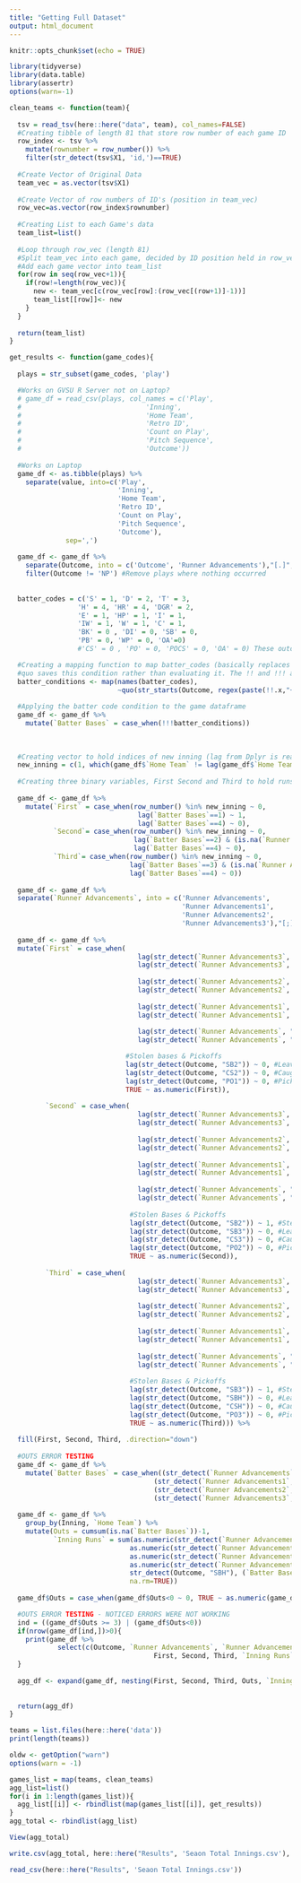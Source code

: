 ```yaml
---
title: "Getting Full Dataset"
output: html_document
---
```


```r
knitr::opts_chunk$set(echo = TRUE)
```

```r
library(tidyverse)
library(data.table)
library(assertr)
options(warn=-1)
```


```r
clean_teams <- function(team){
  
  tsv = read_tsv(here::here("data", team), col_names=FALSE)
  #Creating tibble of length 81 that store row number of each game ID
  row_index <- tsv %>%
    mutate(rownumber = row_number()) %>%
    filter(str_detect(tsv$X1, 'id,')==TRUE)
  
  #Create Vector of Original Data
  team_vec = as.vector(tsv$X1)
  
  #Create Vector of row numbers of ID's (position in team_vec)
  row_vec=as.vector(row_index$rownumber)
  
  #Creating List to each Game's data
  team_list=list()
  
  #Loop through row_vec (length 81)
  #Split team_vec into each game, decided by ID position held in row_vec
  #Add each game vector into team_list
  for(row in seq(row_vec+1)){
    if(row!=length(row_vec)){
      new <- team_vec[c(row_vec[row]:(row_vec[(row+1)]-1))]
      team_list[[row]]<- new
    }
  }
  
  return(team_list)
}
```


```r

get_results <- function(game_codes){
  
  plays = str_subset(game_codes, 'play')

  #Works on GVSU R Server not on Laptop?
  # game_df = read_csv(plays, col_names = c('Play', 
  #                               'Inning', 
  #                               'Home Team', 
  #                               'Retro ID', 
  #                               'Count on Play', 
  #                               'Pitch Sequence',
  #                               'Outcome'))
  
  #Works on Laptop
  game_df <- as.tibble(plays) %>% 
    separate(value, into=c('Play', 
                           'Inning', 
                           'Home Team', 
                           'Retro ID', 
                           'Count on Play', 
                           'Pitch Sequence',
                           'Outcome'), 
              sep=',')
  
  game_df <- game_df %>% 
    separate(Outcome, into = c('Outcome', 'Runner Advancements'),"[.]", extra = "merge") %>% #Creating Column to hold runner advancement codes 
    filter(Outcome != 'NP') #Remove plays where nothing occurred
  
  
  batter_codes = c('S' = 1, 'D' = 2, 'T' = 3, 
                 'H' = 4, 'HR' = 4, 'DGR' = 2,
                 'E' = 1, 'HP' = 1, 'I' = 1, 
                 'IW' = 1, 'W' = 1, 'C' = 1,
                 'BK' = 0 , 'DI' = 0, 'SB' = 0,
                 'PB' = 0, 'WP' = 0, 'OA'=0)
                 #'CS' = 0 , 'PO' = 0, 'POCS' = 0, 'OA' = 0) These outcomes should still result in an out so they will not fill batter bases

  #Creating a mapping function to map batter_codes (basically replaces a for loop)
  #quo saves this condition rather than evaluating it. The !! and !!! are how you actually evaluate this code
  batter_conditions <- map(names(batter_codes), 
                           ~quo(str_starts(Outcome, regex(paste(!!.x,"+([0-9]|/|$)|E|(W+)|(SBH;)", sep="")))~batter_codes[!!.x]))
  
  #Applying the batter code condition to the game dataframe
  game_df <- game_df %>% 
    mutate(`Batter Bases` = case_when(!!!batter_conditions))
  
  
  
  #Creating vector to hold indices of new inning (lag from Dplyr is really helpful)
  new_inning = c(1, which(game_df$`Home Team` != lag(game_df$`Home Team`))) 
  
  #Creating three binary variables, First Second and Third to hold runs
  
  game_df <- game_df %>% 
    mutate(`First` = case_when(row_number() %in% new_inning ~ 0,
                                lag(`Batter Bases`==1) ~ 1,
                                lag(`Batter Bases`==4) ~ 0),
           `Second`= case_when(row_number() %in% new_inning ~ 0,
                               lag(`Batter Bases`==2) & (is.na(`Runner Advancements`)) ~ 1,
                               lag(`Batter Bases`==4) ~ 0),
           `Third`= case_when(row_number() %in% new_inning ~ 0,
                              lag(`Batter Bases`==3) & (is.na(`Runner Advancements`)) ~ 1,
                              lag(`Batter Bases`==4) ~ 0))
  
  game_df <- game_df %>% 
  separate(`Runner Advancements`, into = c('Runner Advancements', 
                                           'Runner Advancements1', 
                                           'Runner Advancements2', 
                                           'Runner Advancements3'),"[;]", extra = "merge")
  
  game_df <- game_df %>% 
  mutate(`First` = case_when(   
                                lag(str_detect(`Runner Advancements3`, "-1")) ~ 1,
                                lag(str_detect(`Runner Advancements3`, "1-")) ~ 0,
                                
                                lag(str_detect(`Runner Advancements2`, "-1")) ~ 1,
                                lag(str_detect(`Runner Advancements2`, "1-")) ~ 0,
                                
                                lag(str_detect(`Runner Advancements1`, "-1")) ~ 1,
                                lag(str_detect(`Runner Advancements1`, "1-")) ~ 0,
                                
                                lag(str_detect(`Runner Advancements`, "-1")) ~ 1,
                                lag(str_detect(`Runner Advancements`, "1-")) ~ 0,

                             #Stolen bases & Pickoffs
                             lag(str_detect(Outcome, "SB2")) ~ 0, #Leaves First to Steal Second
                             lag(str_detect(Outcome, "CS2")) ~ 0, #Caught Stealing at 2nd (includes POCS2)
                             lag(str_detect(Outcome, "PO1")) ~ 0, #Picked Off of First
                             TRUE ~ as.numeric(First)),
                             
         `Second` = case_when(
                                lag(str_detect(`Runner Advancements3`, "-2")) ~ 1,
                                lag(str_detect(`Runner Advancements3`, "2-")) ~ 0,
                                
                                lag(str_detect(`Runner Advancements2`, "-2")) ~ 1,
                                lag(str_detect(`Runner Advancements2`, "2-")) ~ 0,
                                
                                lag(str_detect(`Runner Advancements1`, "-2")) ~ 1,
                                lag(str_detect(`Runner Advancements1`, "2-")) ~ 0,
                                
                                lag(str_detect(`Runner Advancements`, "-2")) ~ 1,
                                lag(str_detect(`Runner Advancements`, "2-")) ~ 0,
                              
                              #Stolen Bases & Pickoffs
                              lag(str_detect(Outcome, "SB2")) ~ 1, #Steals Second
                              lag(str_detect(Outcome, "SB3")) ~ 0, #Leaves Second to Steal Third
                              lag(str_detect(Outcome, "CS3")) ~ 0, #Caught Stealing at Third
                              lag(str_detect(Outcome, "PO2")) ~ 0, #Picked Off of Second
                              TRUE ~ as.numeric(Second)),
         
         `Third` = case_when(
                                lag(str_detect(`Runner Advancements3`, "-3")) ~ 1,
                                lag(str_detect(`Runner Advancements3`, "3-")) ~ 0,
                                
                                lag(str_detect(`Runner Advancements2`, "-3")) ~ 1,
                                lag(str_detect(`Runner Advancements2`, "3-")) ~ 0,
                              
                                lag(str_detect(`Runner Advancements1`, "-3")) ~ 1,
                                lag(str_detect(`Runner Advancements1`, "3-")) ~ 0,
                                
                                lag(str_detect(`Runner Advancements`, "-3")) ~ 1,
                                lag(str_detect(`Runner Advancements`, "3-")) ~ 0,
                              
                              #Stolen Bases & Pickoffs
                              lag(str_detect(Outcome, "SB3")) ~ 1, #Steals Third
                              lag(str_detect(Outcome, "SBH")) ~ 0, #Leaves Third to Steal Home
                              lag(str_detect(Outcome, "CSH")) ~ 0, #Caught Stealing at Third
                              lag(str_detect(Outcome, "PO3")) ~ 0, #Picked Off of Third
                              TRUE ~ as.numeric(Third))) %>% 
         
  fill(First, Second, Third, .direction="down")
  
  #OUTS ERROR TESTING
  game_df <- game_df %>% 
    mutate(`Batter Bases` = case_when((str_detect(`Runner Advancements`, "B")) | 
                                    (str_detect(`Runner Advancements1`, "B")) |
                                    (str_detect(`Runner Advancements2`, "B")) |
                                    (str_detect(`Runner Advancements3`, "B")) ~ 1, TRUE ~ as.numeric(`Batter Bases`)))
  
  game_df <- game_df %>% 
    group_by(Inning, `Home Team`) %>% 
    mutate(Outs = cumsum(is.na(`Batter Bases`))-1,
           `Inning Runs` = sum(as.numeric(str_detect(`Runner Advancements`,"(-H)")),
                              as.numeric(str_detect(`Runner Advancements1`,"(-H)")),
                              as.numeric(str_detect(`Runner Advancements2`,"(-H)")),
                              as.numeric(str_detect(`Runner Advancements3`,"(-H)")),
                              str_detect(Outcome, "SBH"), (`Batter Bases`==4), #Steals of Home and Home Runs
                              na.rm=TRUE))
  
  game_df$Outs = case_when(game_df$Outs<0 ~ 0, TRUE ~ as.numeric(game_df$Outs))

  #OUTS ERROR TESTING - NOTICED ERRORS WERE NOT WORKING
  ind = ((game_df$Outs >= 3) | (game_df$Outs<0))
  if(nrow(game_df[ind,])>0){
    print(game_df %>% 
            select(c(Outcome, `Runner Advancements`, `Runner Advancements1`, `Batter Bases`,
                                    First, Second, Third, `Inning Runs`, Outs)))
  }
  
  agg_df <- expand(game_df, nesting(First, Second, Third, Outs, `Inning Runs`))
  
  
  return(agg_df)
}
```


```r
teams = list.files(here::here('data'))
print(length(teams))
```


```r
oldw <- getOption("warn")
options(warn = -1)

games_list = map(teams, clean_teams)
agg_list=list()
for(i in 1:length(games_list)){
  agg_list[[i]] <- rbindlist(map(games_list[[i]], get_results))
}
agg_total <- rbindlist(agg_list)
```





```r
View(agg_total)

write.csv(agg_total, here::here("Results", 'Seaon Total Innings.csv'), row.names=FALSE)
```


```r
read_csv(here::here("Results", 'Seaon Total Innings.csv'))
```





